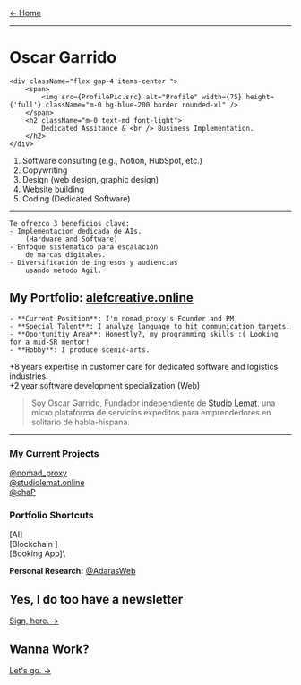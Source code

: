 
<a href="/">← Home</a>

---
# Oscar Garrido


	<div className="flex gap-4 items-center ">
		<span>
			<img src={ProfilePic.src} alt="Profile" width={75} height={'full'} className="m-0 bg-blue-200 border rounded-xl" />
		</span>
		<h2 className="m-0 text-md font-light">
			Dedicated Assitance & <br /> Business Implementation. 
		</h2>
	</div>	
	
1. Software consulting (e.g., Notion, HubSpot, etc.)
2. Copywriting
3. Design (web design, graphic design)
4. Website building
5. Coding (Dedicated Software)
<hr />

```
Te ofrezco 3 beneficios clave:
- Implementacion dedicada de AIs. 
	(Hardware and Software)
- Enfoque sistematico para escalación 
	de marcas digitales.
- Diversificación de ingresos y audiencias 
	usando metodo Agil.
```


## My Portfolio: [alefcreative.online](https://alefcreative.online)

	- **Current Position**: I'm nomad_proxy's Founder and PM.
	- **Special Talent**: I analyze language to hit communication targets.
	- **Oportunitiy Area**: Honestly?, my programming skills :( Looking for a mid-SR mentor!
    - **Hobby**: I produce scenic-arts.

+8 years expertise in customer care for dedicated software and logistics industries.\
+2 year software development specialization (Web)

> Soy Oscar Garrido, 
Fundador independiente de [Studio Lemat](https://studiolemat.online), una micro plataforma de servicios expeditos para emprendedores en solitario de habla-hispana.





----

### My Current Projects

[@nomad_proxy](https:\\nmdproxy.website)\
[@studiolemat.online](https:\\studiolemat.website)\
[@chaP]()

### Portfolio Shortcuts
[AI]\
[Blockchain ]\
[Booking App]\

**Personal Research:**
[@AdarasWeb](https:\\hilosdeadara.online)

## Yes, I do too have a newsletter
<a href="/">
Sign, here. →
</a>

## Wanna Work?
<a href="/">
Let's go. →
</a>

